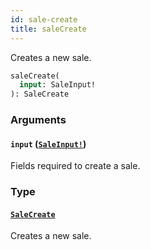 ```yaml
---
id: sale-create
title: saleCreate
---
```


Creates a new sale.

```graphql
saleCreate(
  input: SaleInput!
): SaleCreate

```

### Arguments

#### `input` ([`SaleInput!`](/api-reference/inputs/sale-input.mdx))

Fields required to create a sale.

### Type

#### [`SaleCreate`](/api-reference/objects/sale-create.mdx)

Creates a new sale.

